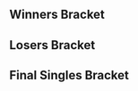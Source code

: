 {{DISPLAYTITLE:DreamHack Atlanta 2017: ''Melee'' Singles Bracket}}{{SetGame|melee}}
{{DreamHack Atlanta 2017 Melee Tabs|This=3}}
==Winners Bracket==
{{16DEWBracketA2
|tourneylink=DreamHack/2017/Atlanta/Melee
|tourneyname=DreamHack Atlanta 2017
|column-width=190
<!-- Ro16 -->
|r1m1p1=Hungrybox |r1m1p1flag=us |r1m1p1score=3
|r1m1p2=Drunksloth |r1m1p2flag=us |r1m1p2score=0
|r1m1win=1

|r1m2p1=n0ne |r1m2p1flag=ni |r1m2p1score=2
|r1m2p2=Crush |r1m2p2flag=us |r1m2p2score=3
|r1m2win=2
|r1m2p1char1=cf |r1m2p2char1=fox |r1m2p1stock1=2 |r1m2p2stock1=0 |r1m2win1=1 |r1m2stage1=Battlefield
|r1m2p1char2=cf |r1m2p2char2=fox |r1m2p1stock2=1 |r1m2p2stock2=0 |r1m2win2=1 |r1m2stage2=Battlefield
|r1m2p1char3=cf |r1m2p2char3=fox |r1m2p1stock3=0 |r1m2p2stock3=2 |r1m2win3=2 |r1m2stage3=Battlefield
|r1m2p1char4=cf |r1m2p2char4=fox |r1m2p1stock4=0 |r1m2p2stock4=1 |r1m2win4=2 |r1m2stage4=Dream Land
|r1m2p1char5=cf |r1m2p2char5=fox |r1m2p1stock5=0 |r1m2p2stock5=1 |r1m2win5=2 |r1m2stage5=Dream Land
|r1m2date=July 22, 2017
|r1m2details={{BracketMatchDetails|reddit=|comment=|vod=https://www.youtube.com/watch?v=rjOkqyg-2LY}}

|r1m3p1=ChuDat |r1m3p1flag=us |r1m3p1score=3
|r1m3p2=Ginger |r1m3p2flag=us |r1m3p2score=1
|r1m3win=1

|r1m4p1=SFAT |r1m4p1flag=us |r1m4p1score=3
|r1m4p2=Syrox |r1m4p2flag=us |r1m4p2score=1
|r1m4win=1
|r1m4p1char1=fox |r1m4p2char1=fox |r1m4p1stock1=1 |r1m4p2stock1=0 |r1m4win1=1 |r1m4stage1=Battlefield
|r1m4p1char2=fox |r1m4p2char2=fox |r1m4p1stock2=0 |r1m4p2stock2=1 |r1m4win2=2 |r1m4stage2=Dream Land
|r1m4p1char3=fox |r1m4p2char3=fox |r1m4p1stock3=2 |r1m4p2stock3=0 |r1m4win3=1 |r1m4stage3=Final Destination
|r1m4p1char4=fox |r1m4p2char4=fox |r1m4p1stock4=2 |r1m4p2stock4=0 |r1m4win4=1 |r1m4stage4=Pokémon Stadium
|r1m4date=July 22, 2017
|r1m4details={{BracketMatchDetails|reddit=|comment=|vod=https://www.youtube.com/watch?v=RDIprvIhcC0}}

|r1m5p1=Mew2King |r1m5p1flag=us |r1m5p1score=3
|r1m5p2=Chillindude |r1m5p2flag=us |r1m5p2score=0
|r1m5win=1

|r1m6p1=Druggedfox |r1m6p1flag=us |r1m6p1score=2
|r1m6p2=The Moon |r1m6p2flag=us |r1m6p2score=3
|r1m6win=2
|r1m6p1char1=fox |r1m6p2char1=marth |r1m6p1stock1=0 |r1m6p2stock1=2 |r1m6win1=2 |r1m6stage1=Yoshi's Story
|r1m6p1char2=fox |r1m6p2char2=marth |r1m6p1stock2=3 |r1m6p2stock2=0 |r1m6win2=1 |r1m6stage2=Dream Land
|r1m6p1char3=fox |r1m6p2char3=marth |r1m6p1stock3=2 |r1m6p2stock3=0 |r1m6win3=1 |r1m6stage3=Battlefield
|r1m6p1char4=fox |r1m6p2char4=marth |r1m6p1stock4=0 |r1m6p2stock4=1 |r1m6win4=2 |r1m6stage4=Battlefield
|r1m6p1char5=fox |r1m6p2char5=marth |r1m6p1stock5=0 |r1m6p2stock5=2 |r1m6win5=2 |r1m6stage5=Pokémon Stadium
|r1m6date=July 22, 2017
|r1m6details={{BracketMatchDetails|reddit=|comment=|vod=https://www.youtube.com/watch?v=b1cFXKkCCdY}}

|r1m7p1=Plup |r1m7p1flag=us |r1m7p1score=3
|r1m7p2=Ryan Ford |r1m7p2flag=ca |r1m7p2score=0
|r1m7win=1

|r1m8p1=Axe |r1m8p1flag=us |r1m8p1score=3
|r1m8p2=Colbol |r1m8p2flag=us |r1m8p2score=1
|r1m8win=1

<!-- QUARTERFINALS -->
|r2m1p1=Hungrybox |r2m1p1flag=us |r2m1p1score=3
|r2m1p2=Crush |r2m1p2flag=us |r2m1p2score=1
|r2m1win=1
|r2m1p1char1=jigglypuff |r2m1p2char1=fox |r2m1p1stock1=2 |r2m1p2stock1=0 |r2m1win1=1 |r2m1stage1=Battlefield
|r2m1p1char2=jigglypuff |r2m1p2char2=fox |r2m1p1stock2=2 |r2m1p2stock2=0 |r2m1win2=1 |r2m1stage2=Pokémon Stadium
|r2m1p1char3=jigglypuff |r2m1p2char3=fox |r2m1p1stock3=0 |r2m1p2stock3=2 |r2m1win3=2 |r2m1stage3=Pokémon Stadium
|r2m1p1char4=jigglypuff |r2m1p2char4=fox |r2m1p1stock4=3 |r2m1p2stock4=0 |r2m1win4=1 |r2m1stage4=Dream Land
|r2m1date=July 22, 2017
|r2m1details={{BracketMatchDetails|reddit=|comment=|vod=https://www.youtube.com/watch?v=2B_Ve4V5_Pg}}

|r2m2p1=ChuDat |r2m2p1flag=us |r2m2p1score=3
|r2m2p2=SFAT |r2m2p2flag=us |r2m2p2score=2
|r2m2win=2
|r2m2p1char1=ic |r2m2p2char1=fox |r2m2p1stock1=1 |r2m2p2stock1=0 |r2m2win1=1 |r2m2stage1=Final Destination
|r2m2p1char2=ic |r2m2p2char2=fox |r2m2p1stock2=0 |r2m2p2stock2=1 |r2m2win2=2 |r2m2stage2=Yoshi's Story
|r2m2p1char3=ic |r2m2p2char3=fox |r2m2p1stock3=1 |r2m2p2stock3=0 |r2m2win3=1 |r2m2stage3=Dream Land
|r2m2p1char4=ic |r2m2p2char4=fox |r2m2p1stock4=0 |r2m2p2stock4=2 |r2m2win4=2 |r2m2stage4=Battlefield
|r2m2p1char5=ic |r2m2p2char5=fox |r2m2p1stock5=0 |r2m2p2stock5=2 |r2m2win5=2 |r2m2stage5=Pokémon Stadium
|r2m2date=July 22, 2017
|r2m2details={{BracketMatchDetails|reddit=|comment=|vod=https://www.youtube.com/watch?v=mjJCfWxXUp0}}

|r2m3p1=Mew2King |r2m3p1flag=us |r2m3p1score=3
|r2m3p2=The Moon |r2m3p2flag=us |r2m3p2score=1
|r2m3win=1
|r2m3p1char1=marth |r2m3p2char1=marth |r2m3p1stock1=3 |r2m3p2stock1=0 |r2m3win1=1 |r2m3stage1=Final Destination
|r2m3p1char2=marth |r2m3p2char2=marth |r2m3p1stock2=0 |r2m3p2stock2=2 |r2m3win2=2 |r2m3stage2=Pokémon Stadium
|r2m3p1char3=sheik |r2m3p2char3=marth |r2m3p1stock3=1 |r2m3p2stock3=0 |r2m3win3=1 |r2m3stage3=Dream Land
|r2m3p1char4=marth |r2m3p2char4=marth |r2m3p1stock4=3 |r2m3p2stock4=0 |r2m3win4=1 |r2m3stage4=Yoshi's Story
|r2m3date=July 22, 2017
|r2m3details={{BracketMatchDetails|reddit=|comment=|vod=https://www.youtube.com/watch?v=LZnEJhOI1FY}}

|r2m4p1=Plup |r2m4p1flag=us |r2m4p1score=3
|r2m4p2=Axe |r2m4p2flag=us |r2m4p2score=2
|r2m4win=1
|r2m4p1char1=sheik |r2m4p2char1=pikachu |r2m4p1stock1=0 |r2m4p2stock1=1 |r2m4win1=2 |r2m4stage1=Yoshi's Story
|r2m4p1char2=sheik |r2m4p2char2=pikachu |r2m4p1stock2=2 |r2m4p2stock2=0 |r2m4win2=1 |r2m4stage2=Battlefield
|r2m4p1char3=sheik |r2m4p2char3=pikachu |r2m4p1stock3=0 |r2m4p2stock3=1 |r2m4win3=2 |r2m4stage3=Fountain of Dreams
|r2m4p1char4=sheik |r2m4p2char4=pikachu |r2m4p1stock4=1 |r2m4p2stock4=0 |r2m4win4=1 |r2m4stage4=Yoshi's Story
|r2m4p1char5=sheik |r2m4p2char5=pikachu |r2m4p1stock5=2 |r2m4p2stock5=0 |r2m4win5=1 |r2m4stage5=Pokémon Stadium
|r2m4date=July 22, 2017
|r2m4details={{BracketMatchDetails|reddit=|comment=|vod=https://www.youtube.com/watch?v=WDRxp1hYYr8}}

<!-- SEMIFINALS -->
|r3m1p1=Hungrybox |r3m1p1flag=us |r3m1p1score=3
|r3m1p2=SFAT |r3m1p2flag=us |r3m1p2score=2
|r3m1win=1
|r3m1p1char1=jigglypuff |r3m1p2char1=fox |r3m1p1stock1=1 |r3m1p2stock1=0 |r3m1win1=1 |r3m1stage1=Battlefield
|r3m1p1char2=jigglypuff |r3m1p2char2=fox |r3m1p1stock2=0 |r3m1p2stock2=1 |r3m1win2=2 |r3m1stage2=Final Destination
|r3m1p1char3=jigglypuff |r3m1p2char3=fox |r3m1p1stock3=0 |r3m1p2stock3=2 |r3m1win3=2 |r3m1stage3=Dream Land
|r3m1p1char4=jigglypuff |r3m1p2char4=fox |r3m1p1stock4=2 |r3m1p2stock4=0 |r3m1win4=1 |r3m1stage4=Dream Land
|r3m1p1char5=jigglypuff |r3m1p2char5=fox |r3m1p1stock5=1 |r3m1p2stock5=0 |r3m1win5=1 |r3m1stage5=Yoshi's Story
|r3m1date=July 23, 2017
|r3m1details={{BracketMatchDetails|reddit=|comment=|vod=https://www.youtube.com/watch?v=SB3XMhXdoyc}}

|r3m2p1=Mew2King |r3m2p1flag=us |r3m2p1score=1
|r3m2p2=Plup |r3m2p2flag=us |r3m2p2score=3
|r3m2win=2
|r3m2p1char1=sheik |r3m2p2char1=sheik |r3m2p1stock1=1 |r3m2p2stock1=0 |r3m2win1=1 |r3m2stage1=Battlefield
|r3m2p1char2=sheik |r3m2p2char2=sheik |r3m2p1stock2=0 |r3m2p2stock2=1 |r3m2win2=2 |r3m2stage2=Battlefield
|r3m2p1char3=sheik |r3m2p2char3=sheik |r3m2p1stock3=0 |r3m2p2stock3=1 |r3m2win3=2 |r3m2stage3=Final Destination
|r3m2p1char4=sheik |r3m2p2char4=sheik |r3m2p1stock4=0 |r3m2p2stock4=1 |r3m2win4=2 |r3m2stage4=Final Destination
|r3m2date=July 23, 2017
|r3m2details={{BracketMatchDetails|reddit=|comment=|vod=https://www.youtube.com/watch?v=1XsT5c7vGkA}}
}}

==Losers Bracket==
{{64DELBracketSmwA
|tourneylink=DreamHack/2017/Atlanta/Melee
|tourneyname=DreamHack Atlanta 2017
|l1placement=49-64
|l2placement=33-48
|l3placement=25-32
|l4placement=17-24
|l5placement=13-16
|l6placement=9-12
|l7placement=7-8
|l8placement=5-6
|column-width=155
|l1m1p1=Soap |l1m1p1flag=us |l1m1p1score=2 |l1m1win=1
|l1m1p2=Dublat |l1m1p2flag=us |l1m1p2score=0
|l1m2p1=Lanceinthepants |l1m2p1flag=us |l1m2p1score=1 |l1m2win=2
|l1m2p2=Shamunt |l1m2p2flag=us |l1m2p2score=2
|l1m3p1=Dobermen? |l1m3p1flag=us |l1m3p1score=1 |l1m3win=2
|l1m3p2=CAUP |l1m3p2flag=us |l1m3p2score=2
|l1m4p1=Lego |l1m4p1flag=us |l1m4p1score=2 |l1m4win=1
|l1m4p2=GCS |l1m4p2flag=us |l1m4p2score=1
|l1m5p1=Oppa |l1m5p1flag=us |l1m5p1score=0 |l1m5win=2
|l1m5p2=Zasa |l1m5p2flag=us |l1m5p2score=2
|l1m6p1=Krudo |l1m6p1flag=us |l1m6p1score=0 |l1m6win=2
|l1m6p2=HiFi |l1m6p2flag=us |l1m6p2score=2
|l1m7p1=Een |l1m7p1flag=us |l1m7p1score=0 |l1m7win=2
|l1m7p2=Cob |l1m7p2flag=us |l1m7p2score=2
|l1m8p1=Vickram |l1m8p1flag=us |l1m8p1score=0 |l1m8win=2
|l1m8p2=TheSWOOPER |l1m8p2flag=us |l1m8p2score=2
|l1m9p1=J |l1m9p1flag=us |l1m9p1score=2 |l1m9win=1
|l1m9p2=FullMetal |l1m9p2flag=us |l1m9p2score=1
|l1m10p1=Den |l1m10p1flag=us |l1m10p1score=2 |l1m10win=1
|l1m10p2=Tylenol P-M |l1m10p2flag=us |l1m10p2score=0
|l1m11p1=Austintacious |l1m11p1flag=us |l1m11p1score=0 |l1m11win=2
|l1m11p2=Pi |l1m11p2flag=us |l1m11p2score=2
|l1m12p1=Sinbad |l1m12p1flag=us |l1m12p1score=2 |l1m12win=1
|l1m12p2=Envy |l1m12p2flag=us |l1m12p2score=0
|l1m13p1=Mewwy |l1m13p1flag=us |l1m13p1score=0 |l1m13win=2
|l1m13p2=XIF |l1m13p2flag=us |l1m13p2score=2
|l1m14p1=DairDeviL |l1m14p1flag=us |l1m14p1score=0 |l1m14win=2
|l1m14p2=Yort |l1m14p2flag=us |l1m14p2score=2
|l1m15p1=Crunch |l1m15p1flag=us |l1m15p1score=2 |l1m15win=1
|l1m15p2=SmashBob SquarePants |l1m15p2flag=us |l1m15p2score=1
|l1m16p1=YOld |l1m16p1flag=us |l1m16p1score=2 |l1m16win=1
|l1m16p2=Focus |l1m16p2flag=us |l1m16p2score=0

|l2m1p1=Vro |l2m1p1flag=us |l2m1p1score=2 |l2m1win=1
|l2m1p2=Soap |l2m1p2flag=us |l2m1p2score=0
|l2m2p1=HT |l2m2p1flag=us |l2m2p1score=2 |l2m2win=1
|l2m2p2=Shamunt |l2m2p2flag=us |l2m2p2score=0
|l2m3p1=Zoso |l2m3p1flag=us |l2m3p1score=2 |l2m3win=1
|l2m3p2=CAUP |l2m3p2flag=us |l2m3p2score=1
|l2m4p1=R2DLiu |l2m4p1flag=us |l2m4p1score=2 |l2m4win=1
|l2m4p2=Lego |l2m4p2flag=us |l2m4p2score=0
|l2m5p1=KPAN |l2m5p1flag=us |l2m5p1score=2 |l2m5win=1
|l2m5p2=Zasa |l2m5p2flag=us |l2m5p2score=0
|l2m6p1=A Rookie |l2m6p1flag=us |l2m6p1score=1 |l2m6win=2
|l2m6p2=HiFi |l2m6p2flag=us |l2m6p2score=2
|l2m7p1=HomeMadeWaffles |l2m7p1flag=us |l2m7p1score=2 |l2m7win=1
|l2m7p2=Cob |l2m7p2flag=us |l2m7p2score=1
|l2m8p1=Flamin Roy |l2m8p1flag=us |l2m8p1score=1 |l2m8win=2
|l2m8p2=TheSWOOPER |l2m8p2flag=us |l2m8p2score=2
|l2m9p1=Reeve |l2m9p1flag=us |l2m9p1score=2 |l2m9win=1
|l2m9p2=J |l2m9p2flag=us |l2m9p2score=0
|l2m10p1=Oaty |l2m10p1flag=us |l2m10p1score=2 |l2m10win=1
|l2m10p2=Den |l2m10p2flag=us |l2m10p2score=0
|l2m11p1=Gahtzu |l2m11p1flag=us |l2m11p1score=2 |l2m11win=1
|l2m11p2=Pi |l2m11p2flag=us |l2m11p2score=0
|l2m12p1=Zeo |l2m12p1flag=us |l2m12p1score=2 |l2m12win=1
|l2m12p2=Sinbad |l2m12p2flag=us |l2m12p2score=0
|l2m13p1=Rik |l2m13p1flag=us |l2m13p1score=1 |l2m13win=2
|l2m13p2=XIF |l2m13p2flag=us |l2m13p2score=2
|l2m14p1=Pengie |l2m14p1flag=us |l2m14p1score=2 |l2m14win=1
|l2m14p2=Yort |l2m14p2flag=us |l2m14p2score=0
|l2m15p1=Drephen |l2m15p1flag=us |l2m15p1score=2 |l2m15win=1
|l2m15p2=Crunch |l2m15p2flag=us |l2m15p2score=1
|l2m16p1=NY Joey |l2m16p1flag=us |l2m16p1score=2 |l2m16win=1
|l2m16p2=YOld |l2m16p2flag=us |l2m16p2score=0

|l3m1p1=Vro |l3m1p1flag=us |l3m1p1score=0 |l3m1win=2
|l3m1p2=HT |l3m1p2flag=us |l3m1p2score=3
|l3m2p1=Zoso |l3m2p1flag=us |l3m2p1score=3 |l3m2win=1
|l3m2p2=R2DLiu |l3m2p2flag=us |l3m2p2score=2
|l3m3p1=KPAN |l3m3p1flag=us |l3m3p1score=3 |l3m3win=1
|l3m3p2=HiFi |l3m3p2flag=us |l3m3p2score=0
|l3m4p1=HomeMadeWaffles |l3m4p1flag=us |l3m4p1score=3 |l3m4win=1
|l3m4p2=TheSWOOPER |l3m4p2flag=us |l3m4p2score=0
|l3m5p1=Reeve |l3m5p1flag=us |l3m5p1score=3 |l3m5win=1
|l3m5p2=Oaty |l3m5p2flag=us |l3m5p2score=1
|l3m6p1=Gahtzu |l3m6p1flag=us |l3m6p1score=3 |l3m6win=1
|l3m6p2=Zeo |l3m6p2flag=us |l3m6p2score=0
|l3m7p1=XIF |l3m7p1flag=us |l3m7p1score=0 |l3m7win=2
|l3m7p2=Pengie |l3m7p2flag=us |l3m7p2score=3
|l3m8p1=Drephen |l3m8p1flag=us |l3m8p1score=3 |l3m8win=1
|l3m8p2=NY Joey |l3m8p2flag=us |l3m8p2score=0

|l4m1p1=Syrox |l4m1p1flag=us |l4m1p1score=3 |l4m1win=1
|l4m1p2=HT |l4m1p2flag=us |l4m1p2score=0
|l4m2p1=Ginger |l4m2p1flag=us |l4m2p1score=3 |l4m2win=1
|l4m2p2=Zoso |l4m2p2flag=us |l4m2p2score=0
|l4m3p1=n0ne |l4m3p1flag=ni |l4m3p1score=3 |l4m3win=1
|l4m3p2=KPAN |l4m3p2flag=us |l4m3p2score=1
|l4m4p1=Drunksloth |l4m4p1flag=us |l4m4p1score=3 |l4m4win=1
|l4m4p2=HomeMadeWaffles |l4m4p2flag=us |l4m4p2score=2
|l4m5p1=Colbol |l4m5p1flag=us |l4m5p1score=3 |l4m5win=1
|l4m5p2=Reeve |l4m5p2flag=us |l4m5p2score=1
|l4m6p1=Ryan Ford |l4m6p1flag=ca |l4m6p1score=3 |l4m6win=1
|l4m6p2=Gahtzu |l4m6p2flag=us |l4m6p2score=1
|l4m7p1=Druggedfox |l4m7p1flag=us |l4m7p1score=3 |l4m7win=1
|l4m7p2=Pengie |l4m7p2flag=us |l4m7p2score=1
|l4m8p1=Chillindude |l4m8p1flag=us |l4m8p1score=3 |l4m8win=1
|l4m8p2=Drephen |l4m8p2flag=us |l4m8p2score=1

|l5m1p1=Syrox |l5m1p1flag=us |l5m1p1score=3 |l5m1win=1
|l5m1p2=Ginger |l5m1p2flag=us |l5m1p2score=2
|l5m2p1=n0ne |l5m2p1flag=ni |l5m2p1score=3 |l5m2win=1
|l5m2p2=Drunksloth |l5m2p2flag=us |l5m2p2score=0
|l5m3p1=Colbol |l5m3p1flag=us |l5m3p1score=1 |l5m3win=2
|l5m3p2=Ryan Ford |l5m3p2flag=ca |l5m3p2score=3
|l5m4p1=Druggedfox |l5m4p1flag=us |l5m4p1score=3 |l5m4win=1
|l5m4p2=Chillindude |l5m4p2flag=us |l5m4p2score=0

|l6m1p1=The Moon |l6m1p1flag=us |l6m1p1score=3 |l6m1win=1
|l6m1p2=Syrox |l6m1p2flag=us |l6m1p2score=0
|l6m1p1char1=marth |l6m1p2char1=fox |l6m1p1stock1=1 |l6m1p2stock1=0 |l6m1win1=1 |l6m1stage1=Battlefield
|l6m1p1char2=marth |l6m1p2char2=fox |l6m1p1stock2=1 |l6m1p2stock2=0 |l6m1win2=1 |l6m1stage2=Dream Land
|l6m1p1char3=marth |l6m1p2char3=fox |l6m1p1stock3=1 |l6m1p2stock3=0 |l6m1win3=1 |l6m1stage3=Dream Land
|l6m1date=July 22, 2017
|l6m1details={{BracketMatchDetails|reddit=|comment=|vod=https://www.youtube.com/watch?v=GTzr_t1xaL4}}

|l6m2p1=Axe |l6m2p1flag=us |l6m2p1score=3 |l6m2win=1
|l6m2p2=n0ne |l6m2p2flag=ni |l6m2p2score=1
|l6m2p1char1=pikachu |l6m2p2char1=cf |l6m2p1stock1=1 |l6m2p2stock1=0 |l6m2win1=1 |l6m2stage1=Battlefield
|l6m2p1char2=pikachu |l6m2p2char2=cf |l6m2p1stock2=3 |l6m2p2stock2=0 |l6m2win2=1 |l6m2stage2=Battlefield
|l6m2p1char3=pikachu |l6m2p2char3=ganon |l6m2p1stock3=0 |l6m2p2stock3=2 |l6m2win3=2 |l6m2stage3=Yoshi's Story
|l6m2p1char4=pikachu |l6m2p2char4=cf |l6m2p1stock4=1 |l6m2p2stock4=0 |l6m2win4=1 |l6m2stage4=Final Destination
|l6m2date=July 22, 2017
|l6m2details={{BracketMatchDetails|reddit=|comment=|vod=https://www.youtube.com/watch?v=n76b5gGDk2E}}

|l6m3p1=Crush |l6m3p1flag=us |l6m3p1score=2 |l6m3win=2
|l6m3p2=Ryan Ford |l6m3p2flag=ca |l6m3p2score=3
|l6m3p1char1=fox |l6m3p2char1=fox |l6m3p1stock1=1 |l6m3p2stock1=0 |l6m3win1=1 |l6m3stage1=Battlefield
|l6m3p1char2=fox |l6m3p2char2=fox |l6m3p1stock2=1 |l6m3p2stock2=0 |l6m3win2=1 |l6m3stage2=Fountain of Dreams
|l6m3p1char3=fox |l6m3p2char3=fox |l6m3p1stock3=0 |l6m3p2stock3=1 |l6m3win3=2 |l6m3stage3=Fountain of Dreams
|l6m3p1char4=fox |l6m3p2char4=fox |l6m3p1stock4=0 |l6m3p2stock4=1 |l6m3win4=2 |l6m3stage4=Yoshi's Story
|l6m3p1char5=fox |l6m3p2char5=fox |l6m3p1stock5=0 |l6m3p2stock5=1 |l6m3win5=2 |l6m3stage5=Yoshi's Story
|l6m3date=July 22, 2017
|l6m3details={{BracketMatchDetails|reddit=|comment=|vod=https://www.youtube.com/watch?v=9iWHdNOCHZs}}

|l6m4p1=ChuDat |l6m4p1flag=us |l6m4p1score=2 |l6m4win=2
|l6m4p2=Druggedfox |l6m4p2flag=us |l6m4p2score=3
|l6m4p1char1=ic |l6m4p2char1=fox|l6m4p1stock1=2 |l6m4p2stock1=0 |l6m4win1=1 |l6m4stage1=Dream Land
|l6m4p1char2=ic |l6m4p2char2=fox |l6m4p1stock2=0 |l6m4p2stock2=3 |l6m4win2=2 |l6m4stage2=Yoshi's Story
|l6m4p1char3=ic |l6m4p2char3=fox |l6m4p1stock3=2 |l6m4p2stock3=0 |l6m4win3=1 |l6m4stage3=Final Destination
|l6m4p1char4=ic |l6m4p2char4=fox |l6m4p1stock4=0 |l6m4p2stock4=1 |l6m4win4=2 |l6m4stage4=Battlefield
|l6m4p1char5=ic |l6m4p2char5=fox |l6m4p1stock5=0 |l6m4p2stock5=2 |l6m4win5=2 |l6m4stage5=Battlefield
|l6m4date=July 22, 2017
|l6m4details={{BracketMatchDetails|reddit=|comment=|vod=https://www.youtube.com/watch?v=1FfnHuajuPI}}

|l7m1p1=The Moon |l7m1p1flag=us |l7m1p1score=1 |l7m1win=2
|l7m1p2=Axe |l7m1p2flag=us |l7m1p2score=3
|l7m1p1char1=marth |l7m1p2char1=pikachu |l7m1p1stock1=0 |l7m1p2stock1=2 |l7m1win1=2 |l7m1stage1=Battlefield
|l7m1p1char2=marth |l7m1p2char2=pikachu |l7m1p1stock2=1 |l7m1p2stock2=0 |l7m1win2=1 |l7m1stage2=Yoshi's Story
|l7m1p1char3=marth |l7m1p2char3=pikachu |l7m1p1stock3=0 |l7m1p2stock3=2 |l7m1win3=2 |l7m1stage3=Dream Land
|l7m1p1char4=marth |l7m1p2char4=pikachu |l7m1p1stock4=0 |l7m1p2stock4=1 |l7m1win4=2 |l7m1stage4=Pokémon Stadium
|l7m1date=July 23, 2017
|l7m1details={{BracketMatchDetails|reddit=|comment=|vod=https://youtu.be/m1Bsi8J-2TI}}

|l7m2p1=Ryan Ford |l7m2p1flag=ca |l7m2p1score=1 |l7m2win=2
|l7m2p2=Druggedfox |l7m2p2flag=us |l7m2p2score=3
|l7m2p1char1=fox |l7m2p2char1=fox |l7m2p1stock1=0 |l7m2p2stock1=1 |l7m2win1=2 |l7m2stage1=Yoshi's Story
|l7m2p1char2=fox |l7m2p2char2=fox |l7m2p1stock2=2 |l7m2p2stock2=0 |l7m2win2=1 |l7m2stage2=Fountain of Dreams
|l7m2p1char3=fox |l7m2p2char3=fox |l7m2p1stock3=0 |l7m2p2stock3=1 |l7m2win3=2 |l7m2stage3=Pokémon Stadium
|l7m2p1char4=fox |l7m2p2char4=fox |l7m2p1stock4=0 |l7m2p2stock4=3 |l7m2win4=2 |l7m2stage4=Yoshi's Story
|l7m2date=July 23, 2017
|l7m2details={{BracketMatchDetails|reddit=|comment=|vod=https://youtu.be/hzQSN-Mowsw}}

|l8m1p1=SFAT |l8m1p1flag=us |l8m1p1score=2 |l8m1win=2
|l8m1p2=Axe |l8m1p2flag=us |l8m1p2score=3
|l8m1p1char1=fox |l8m1p2char1=pikachu |l8m1p1stock1=0 |l8m1p2stock1=1 |l8m1win1=2 |l8m1stage1=Battlefield
|l8m1p1char2=fox |l8m1p2char2=pikachu |l8m1p1stock2=1 |l8m1p2stock2=0 |l8m1win2=1 |l8m1stage2=Yoshi's Story
|l8m1p1char3=fox |l8m1p2char3=pikachu |l8m1p1stock3=0 |l8m1p2stock3=1 |l8m1win3=2 |l8m1stage3=Final Destination
|l8m1p1char4=fox |l8m1p2char4=pikachu |l8m1p1stock4=1 |l8m1p2stock4=0 |l8m1win4=1 |l8m1stage4=Pokémon Stadium
|l8m1p1char5=fox |l8m1p2char5=pikachu |l8m1p1stock5=0 |l8m1p2stock5=4 |l8m1win5=2 |l8m1stage5=Fountain of Dreams
|l8m1date=July 23, 2017
|l8m1details={{BracketMatchDetails|reddit=|comment=|vod=https://www.youtube.com/watch?v=YmxBBN4gh1w}}

|l8m2p1=Mew2King |l8m2p1flag=us |l8m2p1score=3 |l8m2win=1
|l8m2p2=Druggedfox |l8m2p2flag=us |l8m2p2score=1
|l8m2p1char1=marth |l8m2p2char1=fox |l8m2p1stock1=2 |l8m2p2stock1=0 |l8m2win1=1 |l8m2stage1=Yoshi's Story
|l8m2p1char2=marth |l8m2p2char2=fox |l8m2p1stock2=0 |l8m2p2stock2=2 |l8m2win2=2 |l8m2stage2=Yoshi's Story
|l8m2p1char3=marth |l8m2p2char3=fox |l8m2p1stock3=3 |l8m2p2stock3=0 |l8m2win3=1 |l8m2stage3=Final Destination
|l8m2p1char4=marth |l8m2p2char4=fox |l8m2p1stock4=2 |l8m2p2stock4=0 |l8m2win4=1 |l8m2stage4=Dream Land
|l8m2date=July 23, 2017
|l8m2details={{BracketMatchDetails|reddit=|comment=|vod=https://www.youtube.com/watch?v=e9K3PvxXYbs}}
}}
<onlyinclude>
==Final Singles Bracket==
{{DEFinalSmwBracket
|tourneylink=DreamHack/2017/Atlanta/Melee
|tourneyname=DreamHack Atlanta 2017
|l1placement=4
|r2placement=3
|r3loserplacement=2
|r3winnerplacement=1
|column-width=190
|column-width-finals=220
|export_score=true

<!-- FROM WINNERS -->
|r1m1p1=Hungrybox |r1m1p1flag=us |r1m1p1score=2
|r1m1p2=Plup |r1m1p2flag=us |r1m1p2score=3
|r1m1win=2
|r1m1p1char1=jigglypuff |r1m1p2char1=fox |r1m1p1stock1=0 |r1m1p2stock1=3 |r1m1win1=2 |r1m1stage1=Fountain of Dreams
|r1m1p1char2=jigglypuff |r1m1p2char2=fox |r1m1p1stock2=0 |r1m1p2stock2=2 |r1m1win2=2 |r1m1stage2=Dream Land
|r1m1p1char3=jigglypuff |r1m1p2char3=fox |r1m1p1stock3=1 |r1m1p2stock3=0 |r1m1win3=1 |r1m1stage3=Dream Land
|r1m1p1char4=jigglypuff |r1m1p2char4=fox |r1m1p1stock4=2 |r1m1p2stock4=0 |r1m1win4=1 |r1m1stage4=Yoshi's Story
|r1m1p1char5=jigglypuff |r1m1p2char5=fox |r1m1p1stock5=0 |r1m1p2stock5=1 |r1m1win5=2 |r1m1stage5=Yoshi's Story
|r1m1date=July 23, 2017
|r1m1details={{BracketMatchDetails|reddit=|comment=|vod=https://www.youtube.com/watch?v=40G7rBGy5_g}}

<!-- FROM LOSERS -->
|l1m1p1=Axe |l1m1p1flag=us |l1m1p1score=0
|l1m1p2=Mew2King |l1m1p2flag=us |l1m1p2score=3
|l1m1win=2
|l1m1p1char1=pikachu |l1m1p2char1=sheik |l1m1p1stock1=0 |l1m1p2stock1=1 |l1m1win1=2 |l1m1stage1=Dream Land
|l1m1p1char2=pikachu |l1m1p2char2=sheik |l1m1p1stock2=0 |l1m1p2stock2=2 |l1m1win2=2 |l1m1stage2=Fountain of Dreams
|l1m1p1char3=pikachu |l1m1p2char3=sheik |l1m1p1stock3=0 |l1m1p2stock3=1 |l1m1win3=2 |l1m1stage3=Fountain of Dreams
|l1m1date=July 23, 2017
|l1m1details={{BracketMatchDetails|reddit=|comment=|vod=https://www.youtube.com/watch?v=4dOdMp6NwkA}}

<!-- LOSERS FINALS -->
|r2m1p1=Hungrybox |r2m1p1flag=us |r2m1p1score=3
|r2m1p2=Mew2King |r2m1p2flag=us |r2m1p2score=1
|r2m1win=1
|r2m1p1char1=jigglypuff |r2m1p2char1=fox |r2m1p1stock1=0 |r2m1p2stock1=1 |r2m1win1=2 |r2m1stage1=Fountain of Dreams
|r2m1p1char2=jigglypuff |r2m1p2char2=fox |r2m1p1stock2=1 |r2m1p2stock2=0 |r2m1win2=1 |r2m1stage2=Dream Land
|r2m1p1char3=jigglypuff |r2m1p2char3=fox |r2m1p1stock3=3 |r2m1p2stock3=0 |r2m1win3=1 |r2m1stage3=Pokémon Stadium
|r2m1p1char4=jigglypuff |r2m1p2char4=fox |r2m1p1stock4=1 |r2m1p2stock4=0 |r2m1win4=1 |r2m1stage4=Final Destination
|r2m1date=July 23, 2017
|r2m1details={{BracketMatchDetails|reddit=|comment=|vod=https://www.youtube.com/watch?v=ac2XYVXTaNA}}

<!-- GRAND FINALS -->
|r3m1p1=Plup |r3m1p1flag=us |r3m1p1score=0 |r3m2p1score=3
|r3m1p2=Hungrybox |r3m1p2flag=us |r3m1p2score=3 |r3m2p2score=0
|r3m1win=1
|r3m1p1char1=fox |r3m1p2char1=puff |r3m1p1stock1=0 |r3m1p2stock1=1 |r3m1win1=2 |r3m1stage1=Final Destination
|r3m1p1char2=fox |r3m1p2char2=puff |r3m1p1stock2=0 |r3m1p2stock2=3 |r3m1win2=2 |r3m1stage2=Yoshi's Story
|r3m1p1char3=fox |r3m1p2char3=puff |r3m1p1stock3=0 |r3m1p2stock3=2 |r3m1win3=2 |r3m1stage3=Yoshi's Story

|r3m2p1char1=fox |r3m2p2char1=puff |r3m2p1stock1=2 |r3m2p2stock1=0 |r3m2win1=1 |r3m2stage1=Final Destination
|r3m2p1char2=fox |r3m2p2char2=puff |r3m2p1stock2=1 |r3m2p2stock2=0 |r3m2win2=1 |r3m2stage2=Dream Land
|r3m2p1char3=fox |r3m2p2char3=puff |r3m2p1stock3=2 |r3m2p2stock3=0 |r3m2win3=1 |r3m2stage3=Dream Land
|r3m1date=July 23, 2017
|r3m1details={{BracketMatchDetails|reddit=|comment=|vod=https://www.youtube.com/watch?v=blGo6T_K370}}
}}</onlyinclude>
